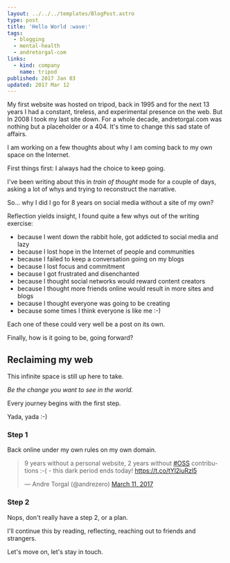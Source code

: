 ```yaml
---
layout: ../../../templates/BlogPost.astro
type: post
title: 'Hello World :wave:'
tags:
  - blogging
  - mental-health
  - andretorgal-com
links:
  - kind: company
    name: tripod
published: 2017 Jan 03
updated: 2017 Mar 12
---
```


<Abstract>

My first website was hosted on tripod, back in 1995 and for the next 13 years I had a constant, tireless, and experimental presence on the web. But In 2008 I took my last site down. For a whole decade, andretorgal.com was nothing but a placeholder or a 404. It's time to change this sad state of affairs.

</Abstract>

I am working on a few thoughts about why I am coming back to my own space on the Internet.

First things first: I always had the choice to keep going.

I've been writing about this in _train of thought_ mode for a couple of days, asking a lot of whys and trying to reconstruct the narrative.

So... why I did I go for 8 years on social media without a site of my own?

Reflection yields insight, I found quite a few whys out of the writing exercise:

- because I went down the rabbit hole, got addicted to social media and lazy
- because I lost hope in the Internet of people and communities
- because I failed to keep a conversation going on my blogs
- because I lost focus and commitment
- because I got frustrated and disenchanted
- because I thought social networks would reward content creators
- because I thought more friends online would result in more sites and blogs
- because I thought everyone was going to be creating
- because some times I think everyone is like me :-)

Each one of these could very well be a post on its own.

Finally, how is it going to be, going forward?

## Reclaiming my web

This infinite space is still up here to take.

_Be the change you want to see in the world._

Every journey begins with the first step.

Yada, yada :-)

### Step 1

Back online under my own rules on my own domain.

<blockquote className="twitter-tweet">
  <p lang="en" dir="ltr">
    9 years without a personal website, 2 years without
    <a href="https://twitter.com/hashtag/oss?src=hash">#OSS</a> contributions :-( - this dark period
    ends today! <a href="https://t.co/tYl2iuRzl5">https://t.co/tYl2iuRzl5</a>
  </p>
  &mdash; Andre Torgal (@andrezero) <a href="https://twitter.com/andrezero/status/840562552430034945">March 11, 2017</a>
</blockquote>

### Step 2

Nops, don't really have a step 2, or a plan.

I'll continue this by reading, reflecting, reaching out to friends and strangers.

Let's move on, let's stay in touch.
